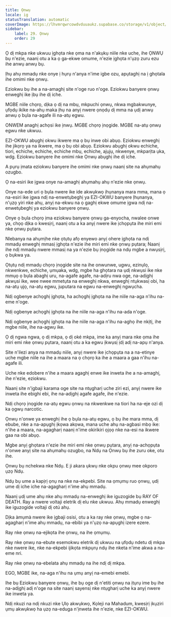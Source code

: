 ```yaml
---
title: Ọnwụ
locale: ig
statusTranslation: automatic
coverImage: https://lhvmrqwrcowdvduuaukz.supabase.co/storage/v1/object/public/strapi-uploads/small_cover-educacion-fundamental.webp-2d51a7828a2b1309555be27f7e2a61a0.webp
sidebar:
    label: 29. Ọnwụ
    order: 29
---
```

Ọ dị mkpa nke ukwuu ịghọta nke ọma na n'akụkụ niile nke uche, ihe ỌNWỤ bụ n'ezie, naanị otu a ka ọ ga-ekwe omume, n'ezie ịghọta n'ụzọ zuru ezu ihe anwụ anwụ bụ.

Ịhụ ahụ mmadụ nke onye ị hụrụ n'anya n'ime igbe ozu, apụtaghị na ị ghọtala ihe omimi nke ọnwụ.

Eziokwu bụ ihe a na-amaghị site n'oge ruo n'oge. Eziokwu banyere ọnwụ enweghị ike ịbụ ihe dị iche.

MGBE niile chọrọ, dịka ọ dị na mbụ, mkpuchi ọnwụ, nkwa mgbakwunye, ụfọdụ ikike na-ahụ maka ịhụ na anyị nwere ọnọdụ dị mma na ụdị anwụ anwụ ọ bụla na-agafe ili na-atụ egwu.

ONWEM anaghị achọsi ike ịnwụ. MGBE chọrọ ịnọgide. MGBE na-atụ ọnwụ egwu nke ukwuu.

EZI-OKWU abụghị okwu ikwere ma ọ bụ inwe obi abụọ. Eziokwu enweghị ihe jikọrọ ya na ikwere, ma ọ bụ obi abụọ. Eziokwu abụghị okwu echiche, tiori, echiche, echiche, echiche mbụ, echiche, ajụjụ, nkwenye, mkparịta ụka, wdg. Eziokwu banyere ihe omimi nke Ọnwụ abụghị ihe dị iche.

A pụrụ ịmata eziokwu banyere ihe omimi nke ọnwụ naanị site na ahụmahụ ozugbo.

Ọ na-esiri ike ịgwa onye na-amaghị ahụmahụ ahụ n'ezie nke ọnwụ.

Onye na-ede uri ọ bụla nwere ike ide akwụkwọ ịhụnanya mara mma, mana ọ na-esiri ike ịgwa ndị na-enwetụbeghị ya EZI-OKWU banyere Ịhụnanya, n'ụzọ yiri nke ahụ, anyị na-ekwu na ọ gaghị ekwe omume ịgwa ndị na-enwetụbeghị ya eziokwu banyere ọnwụ.

Onye ọ bụla chọrọ ịma eziokwu banyere ọnwụ ga-enyocha, nwalee onwe ya, chọọ dịka o kwesịrị, naanị otu a ka anyị nwere ike ịchọpụta ihe miri emi nke ọnwụ pụtara.

Nlebanya na ahụmịhe nke ọtụtụ afọ enyewo anyị ohere ịghọta na ndị mmadụ enweghị mmasị ịghọta n'ezie ihe miri emi nke ọnwụ pụtara; Naanị ihe ndị mmadụ nwere mmasị na ya n'ezie bụ ịnọgide na ndụ mgbe a nwụsịrị, ọ bụkwa ya.

Ọtụtụ ndị mmadụ chọrọ ịnọgide site na ihe onwunwe, ugwu, ezinụlọ, nkwenkwe, echiche, ụmụaka, wdg, mgbe ha ghọtara na ụdị nkwụsi ike nke mmụọ ọ bụla abaghị uru, na-agafe agafe, na-adịru nwa oge, na-adịghị akwụsi ike, wee nwee mmetụta na enweghị nkwa, enweghị ntụkwasị obi, ha na-atụ ụjọ, na-atụ egwu, juputara na egwu na-enweghị ngwụcha.

Ndị ogbenye achọghị ịghọta, ha achọghị ịghọta na ihe niile na-aga n'ihu na-eme n'oge.

Ndị ogbenye achọghị ịghọta na ihe niile na-aga n'ihu na-ada n'oge.

Ndị ogbenye achọghị ịghọta na ihe niile na-aga n'ihu na-aghọ ihe nkịtị, ihe mgbe niile, ihe na-agwụ ike.

Ọ dị ngwa ngwa, ọ dị mkpa, ọ dị oké mkpa, ime ka anyị mara nke ọma ihe miri emi nke ọnwụ pụtara, naanị otu a ka egwu ịkwụsị ịdị adị na-apụ n'anya.

Site n'ilezi anya na mmadụ niile, anyị nwere ike ịchọpụta na a na-etinye uche mgbe niile na ihe a maara na ọ chọrọ ka ihe a maara a gaa n'ihu na-agafe ili.

Uche nke edobere n'ihe a maara agaghị enwe ike inweta ihe a na-amaghị, ihe n'ezie, eziokwu.

Naanị site n'ịgbaji karama oge site na ntụgharị uche ziri ezi, anyị nwere ike inweta ihe ebighi ebi, ihe na-adịghị agafe agafe, ihe n'ezie.

Ndị chọrọ ịnọgide na-atụ egwu ọnwụ na nkwenkwe na tiori ha na-eje ozi dị ka ọgwụ narcotic.

Ọnwụ n'onwe ya enweghị ihe ọ bụla na-atụ egwu, ọ bụ ihe mara mma, dị ebube, nke a na-apụghị ịkọwa akọwa, mana uche ahụ na-agbasi mbọ ike: n'ihe a maara, na-agagharị naanị n'ime okirikiri ọjọọ nke na-esi na ikwere gaa na obi abụọ.

Mgbe anyị ghọtara n'ezie ihe miri emi nke ọnwụ pụtara, anyị na-achọpụta n'onwe anyị site na ahụmahụ ozugbo, na Ndụ na Ọnwụ bụ ihe zuru oke, otu ihe.

Ọnwụ bụ nchekwa nke Ndụ. E ji akara ụkwụ nke okpu ọnwụ mee okporo ụzọ Ndụ.

Ndụ bụ ume a kapịrị ọnụ na nke na-ekpebi. Site na ọmụmụ ruo ọnwụ, ụdị ume dị iche iche na-agagharị n'ime ahụ mmadụ.

Naanị ụdị ume ahụ nke ahụ mmadụ na-enweghị ike iguzogide bụ RAY OF DEATH. Ray a nwere voltaji eletrik dị elu nke ukwuu. Ahụ mmadụ enweghị ike iguzogide voltaji dị otú ahụ.

Dịka àmụmà nwere ike ịgbaji osisi, otu a ka ray nke ọnwụ, mgbe ọ na-agagharị n'ime ahụ mmadụ, na-ebibi ya n'ụzọ na-apụghị izere ezere.

Ray nke ọnwụ na-ejikọta ihe ọnwụ, na ihe ọmụmụ.

Ray nke ọnwụ na-ebute esemokwu eletrik dị ukwuu na ụfọdụ ndetu dị mkpa nke nwere ike, nke na-ekpebi ijikọta mkpụrụ ndụ ihe nketa n'ime akwa a na-eme nri.

Ray nke ọnwụ na-ebelata ahụ mmadụ na ihe ndị dị mkpa.

EGO, MGBE ike, na-aga n'ihu na ụmụ anyị na-emebi emebi.

Ihe bụ Eziokwu banyere ọnwụ, ihe bụ oge dị n'etiti ọnwụ na ịtụrụ ime bụ ihe na-adịghị adị n'oge na site naanị sayensị nke ntụgharị uche ka anyị nwere ike inweta ya.

Ndị nkuzi na ndị nkuzi nke Ụlọ akwụkwọ, Kọleji na Mahadum, kwesịrị ịkụziri ụmụ akwụkwọ ha ụzọ na-eduga n'ịnweta ihe n'ezie, nke EZI-OKWU.

